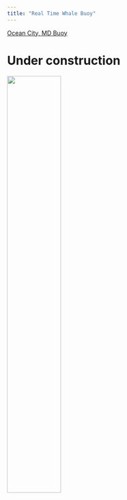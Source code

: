 ```yaml
---
title: "Real Time Whale Buoy"
---
```


[Ocean City, MD Buoy](http://dcs.whoi.edu/mdoc0722/mdoc0722_mdoc.shtml)

# Under construction
![](images/traffic-cone.png){height=50%}

